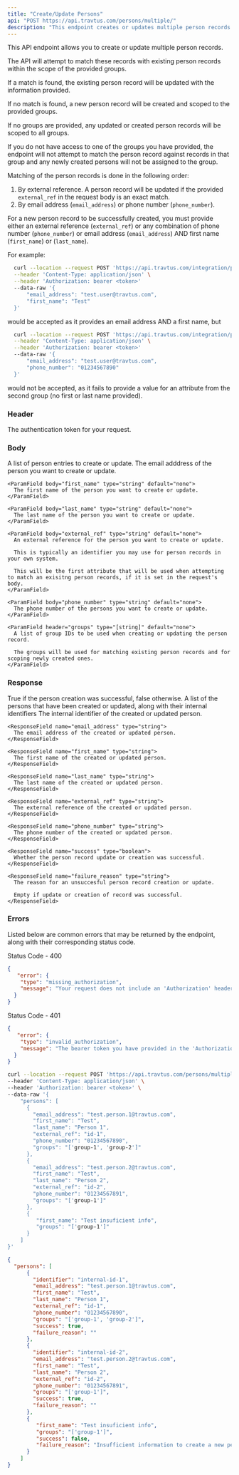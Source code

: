 ```yaml
---
title: "Create/Update Persons"
api: "POST https://api.travtus.com/persons/multiple/"
description: "This endpoint creates or updates multiple person records passed as a list in the request's body."
---
```


This API endpoint allows you to create or update multiple person records.

The API will attempt to match these records with existing person records within the scope of the provided groups.

If a match is found, the existing person record will be updated with the information provided.

If no match is found, a new person record will be created and scoped to the provided groups.

If no groups are provided, any updated or created person records will be scoped to all groups.

If you do not have access to one of the groups you have provided, the endpoint will not attempt to match the person record against records in that group and any newly created persons will not be assigned to the group.

Matching of the person records is done in the following order:
  1. By external reference. A person record will be updated if the provided `external_ref` in the request body is an exact match.
  2. By email address (`email_address`) or phone number (`phone_number`).

For a new person record to be successfully created, you must provide either an external reference (`external_ref`) or any combination of phone number (`phone_number`) or email address (`email_address`) AND first name (`first_name`) or (`last_name`).

For example:
  ```bash Example Request
    curl --location --request POST 'https://api.travtus.com/integration/persons/' \
    --header 'Content-Type: application/json' \
    --header 'Authorization: bearer <token>'
    --data-raw '{
        "email_address": "test.user@travtus.com",
        "first_name": "Test"
    }'
  ```
would be accepted as it provides an email address AND a first name, but
  ```bash Example Request
    curl --location --request POST 'https://api.travtus.com/integration/persons/' \
    --header 'Content-Type: application/json' \
    --header 'Authorization: bearer <token>'
    --data-raw '{
        "email_address": "test.user@travtus.com",
        "phone_number": "01234567890"
    }'
  ```
would not be accepted, as it fails to provide a value for an attribute from the second group (no first or last name provided).

### Header

<ParamField header="Authorization" type="string" default="none" required>
  The authentication token for your request.
</ParamField>

### Body

<ParamField body="persons" type="[object]" default="none" required>
  A list of person entries to create or update. 
  <Expandable title="properties">
    <ParamField body="email_address" type="string" default="none">
      The email adddress of the person you want to create or update.
    </ParamField>

    <ParamField body="first_name" type="string" default="none">
      The first name of the person you want to create or update.
    </ParamField>

    <ParamField body="last_name" type="string" default="none">
      The last name of the person you want to create or update.
    </ParamField>

    <ParamField body="external_ref" type="string" default="none">
      An external reference for the person you want to create or update.
      
      This is typically an identifier you may use for person records in your own system.

      This will be the first attribute that will be used when attempting to match an exisitng person records, if it is set in the request's body.
    </ParamField>

    <ParamField body="phone_number" type="string" default="none">
      The phone number of the persons you want to create or update.
    </ParamField>

    <ParamField header="groups" type="[string]" default="none">
      A list of group IDs to be used when creating or updating the person record.

      The groups will be used for matching existing person records and for scoping newly created ones.
    </ParamField>
  </Expandable>
</ParamField>

### Response

<ResponseField name="success" type="boolean">
  True if the person creation was successful, false otherwise.
</ResponseField>

<ResponseField name="persons" type="string">
  A list of the persons that have been created or updated, along with their internal identifiers
  <Expandable title="properties">
    <ResponseField name="identifier" type="string" default="none">
      The internal identifier of the created or updated person.
    </ResponseField>

    <ResponseField name="email_address" type="string">
      The email address of the created or updated person.
    </ResponseField>

    <ResponseField name="first_name" type="string">
      The first name of the created or updated person.
    </ResponseField>

    <ResponseField name="last_name" type="string">
      The last name of the created or updated person.
    </ResponseField>

    <ResponseField name="external_ref" type="string">
      The external reference of the created or updated person.
    </ResponseField>

    <ResponseField name="phone_number" type="string">
      The phone number of the created or updated person.
    </ResponseField>

    <ResponseField name="success" type="boolean">
      Whether the person record update or creation was successful.
    </ResponseField>

    <ResponseField name="failure_reason" type="string">
      The reason for an unsuccesful person record creation or update.

      Empty if update or creation of record was successful.
    </ResponseField>
  </Expandable>
</ResponseField>

### Errors

Listed below are common errors that may be returned by the endpoint, along with their corresponding status code.

Status Code - 400
```json Missing Authorization header
{
   "error": {
    "type": "missing_authorization",
    "message": "Your request does not include an 'Authorization' header with a bearer token for your account."
  }
}
```

Status Code - 401
```json Invalid/Expired Authorization header bearer token value
{
   "error": {
    "type": "invalid_authorization",
    "message": "The bearer token you have provided in the 'Authorization' header is invalid."
  }
}
```

<RequestExample>

```bash Example Request
curl --location --request POST 'https://api.travtus.com/persons/multiple/' \
--header 'Content-Type: application/json' \
--header 'Authorization: bearer <token>' \
--data-raw '{
    "persons": [
      {
        "email_address": "test.person.1@travtus.com",
        "first_name": "Test",
        "last_name": "Person 1",
        "external_ref": "id-1",
        "phone_number": "01234567890",
        "groups": "['group-1', 'group-2']"
      },
      {
        "email_address": "test.person.2@travtus.com",
        "first_name": "Test",
        "last_name": "Person 2",
        "external_ref": "id-2",
        "phone_number": "01234567891",
        "groups": "['group-1']"
      },
      {
         "first_name": "Test insuficient info",
         "groups": "['group-1']"
      }
    ]
}'
```

</RequestExample>

<ResponseExample>

```json Response
{
  "persons": [
      {
        "identifier": "internal-id-1",
        "email_address": "test.person.1@travtus.com",
        "first_name": "Test",
        "last_name": "Person 1",
        "external_ref": "id-1",
        "phone_number": "01234567890",
        "groups": "['group-1', 'group-2']",
        "success": true,
        "failure_reason": ""
      },
      {
        "identifier": "internal-id-2",
        "email_address": "test.person.2@travtus.com",
        "first_name": "Test",
        "last_name": "Person 2",
        "external_ref": "id-2",
        "phone_number": "01234567891",
        "groups": "['group-1']",
        "success": true,
        "failure_reason": ""
      },
      {
         "first_name": "Test insuficient info",
         "groups": "['group-1']",
         "success": false,
         "failure_reason": "Insufficient information to create a new person record. Please provide either an external reference or a combination of phone number OR email address AND first name OR last name."
      }
    ]
}
```

</ResponseExample>
